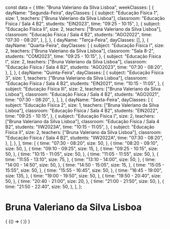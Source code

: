const data = {
  title: "Bruna Valeriano da Silva Lisboa",
  weekClasses: [
    {
      dayName: "Segunda-Feira",
      dayClasses: [
        {
          subject: "Educação Física 1",
          size: 1,
          teachers: ["Bruna Valeriano da Silva Lisboa"],
          classroom: "Educação Física / Sala 4 B2",
          students: "EIN2023",
          time: "09:25 - 10:15",
        },
        {
          subject: "Educação Física II",
          size: 2,
          teachers: ["Bruna Valeriano da Silva Lisboa"],
          classroom: "Educação Física / Sala 4 B2",
          students: "AGO2022",
          time: "07:30 - 08:20",
        },
      ],
    },
    {
      dayName: "Terça-Feira",
      dayClasses: [],
    },
    {
      dayName: "Quarta-Feira",
      dayClasses: [
        {
          subject: "Educação Física I",
          size: 2,
          teachers: ["Bruna Valeriano da Silva Lisboa"],
          classroom: "Sala 8-2",
          students: "COM2023",
          time: "09:25 - 10:15",
        },
        {
          subject: "Educação Física I",
          size: 2,
          teachers: ["Bruna Valeriano da Silva Lisboa"],
          classroom: "Educação Física / Sala 4 B2",
          students: "AGO2023",
          time: "07:30 - 08:20",
        },
      ],
    },
    {
      dayName: "Quinta-Feira",
      dayClasses: [
        {
          subject: "Educação Física 3",
          size: 1,
          teachers: ["Bruna Valeriano da Silva Lisboa"],
          classroom: "Educação Física / Sala 4 B2",
          students: "EIN2021",
          time: "10:15 - 11:05",
        },
        {
          subject: "Educação Física III",
          size: 2,
          teachers: ["Bruna Valeriano da Silva Lisboa"],
          classroom: "Educação Física / Sala 4 B2",
          students: "AGO2021",
          time: "07:30 - 08:20",
        },
      ],
    },
    {
      dayName: "Sexta-Feira",
      dayClasses: [
        {
          subject: "Educação Física 2",
          size: 1,
          teachers: ["Bruna Valeriano da Silva Lisboa"],
          classroom: "Educação Física / Sala 4 B2",
          students: "EIN2022",
          time: "09:25 - 10:15",
        },
        {
          subject: "Educação Física I",
          size: 2,
          teachers: ["Bruna Valeriano da Silva Lisboa"],
          classroom: "Educação Física / Sala 4 B2",
          students: "IIW2023A",
          time: "10:15 - 11:05",
        },
        {
          subject: "Educação Física II",
          size: 2,
          teachers: ["Bruna Valeriano da Silva Lisboa"],
          classroom: "Educação Física / Sala 4 B2",
          students: "IIW2022A",
          time: "07:30 - 08:20",
        },
      ],
    },
  ],
  time: [
    {
      time: "07:30 - 08:20",
      size: 50,
    },
    {
      time: "08:20 - 09:10",
      size: 50,
    },
    {
      time: "09:10 - 09:25",
      size: 15,
    },
    {
      time: "09:25 - 10:15",
      size: 50,
    },
    {
      time: "10:15 - 11:05",
      size: 50,
    },
    {
      time: "11:05 - 11:55",
      size: 50,
    },
    {
      time: "11:55 - 13:10",
      size: 75,
    },
    {
      time: "13:10 - 14:00",
      size: 50,
    },
    {
      time: "14:00 - 14:50",
      size: 50,
    },
    {
      time: "14:50 - 15:05",
      size: 15,
    },
    {
      time: "15:05 - 15:55",
      size: 50,
    },
    {
      time: "15:55 - 16:45",
      size: 50,
    },
    {
      time: "16:45 - 19:00",
      size: 135,
    },
    {
      time: "19:00 - 19:50",
      size: 50,
    },
    {
      time: "19:50 - 20:40",
      size: 50,
    },
    {
      time: "20:40 - 21:00",
      size: 20,
    },
    {
      time: "21:00 - 21:50",
      size: 50,
    },
    {
      time: "21:50 - 22:40",
      size: 50,
    },
  ],
};

# Bruna Valeriano da Silva Lisboa

<div>
  {
    <BrowserOnly>
      {() => (
        <Grid
          title={data.title}
          weekClasses={data.weekClasses}
          time={data.time}
        />
      )}
    </BrowserOnly>
  }
</div>
